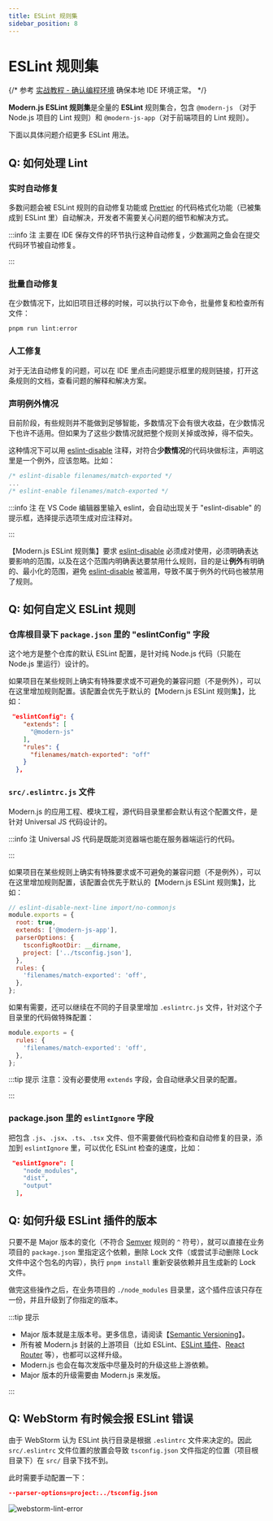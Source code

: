 ```yaml
---
title: ESLint 规则集
sidebar_position: 8
---
```

# ESLint 规则集

{/* 参考 [实战教程 - 确认编程环境](../handbook/c03-ide/3.1-setting-up) 确保本地 IDE 环境正常。  */}

**Modern.js ESLint 规则集**是全量的 **ESLint** 规则集合，包含 `@modern-js` （对于 Node.js 项目的 Lint 规则）和 `@modern-js-app`（对于前端项目的 Lint 规则）。

下面以具体问题介绍更多 ESLint 用法。

## Q: 如何处理 Lint

### 实时自动修复

多数问题会被 ESLint 规则的自动修复功能或 [Prettier](https://prettier.io/) 的代码格式化功能（已被集成到 ESLint 里）自动解决，开发者不需要关心问题的细节和解决方式。

:::info 注
主要在 IDE 保存文件的环节执行这种自动修复，少数漏网之鱼会在提交代码环节被自动修复。

:::

### 批量自动修复

在少数情况下，比如旧项目迁移的时候，可以执行以下命令，批量修复和检查所有文件：

```bash
pnpm run lint:error
```

### 人工修复

对于无法自动修复的问题，可以在 IDE 里点击问题提示框里的规则链接，打开这条规则的文档，查看问题的解释和解决方案。

### 声明例外情况

目前阶段，有些规则并不能做到足够智能，多数情况下会有很大收益，在少数情况下也许不适用。但如果为了这些少数情况就把整个规则关掉或改掉，得不偿失。

这种情况下可以用 [eslint-disable](https://eslint.org/docs/user-guide/configuring/rules#disabling-rules) 注释，对符合**少数情况**的代码块做标注，声明这里是一个例外，应该忽略。比如：

```js
/* eslint-disable filenames/match-exported */
...
/* eslint-enable filenames/match-exported */
```

:::info 注
在 VS Code 编辑器里输入 eslint，会自动出现关于 "eslint-disable" 的提示框，选择提示选项生成对应注释对。

:::

【Modern.js ESLint 规则集】要求 [eslint-disable](https://eslint.org/docs/user-guide/configuring/rules#disabling-rules) 必须成对使用，必须明确表达要影响的范围，以及在这个范围内明确表达要禁用什么规则，目的是让**例外**有明确的、最小化的范围，避免 [eslint-disable](https://eslint.org/docs/user-guide/configuring/rules#disabling-rules) 被滥用，导致不属于例外的代码也被禁用了规则。

## Q: 如何自定义 ESLint 规则

### 仓库根目录下 `package.json` 里的 "eslintConfig" 字段

这个地方是整个仓库的默认 ESLint 配置，是针对纯 Node.js 代码（只能在 Node.js 里运行）设计的。

如果项目在某些规则上确实有特殊要求或不可避免的兼容问题（不是例外），可以在这里增加规则配置。该配置会优先于默认的【Modern.js ESLint 规则集】，比如：

```json
 "eslintConfig": {
    "extends": [
      "@modern-js"
    ],
    "rules": {
      "filenames/match-exported": "off"
    }
  },

```

### `src/.eslintrc.js` 文件

Modern.js 的应用工程、模块工程，源代码目录里都会默认有这个配置文件，是针对 Universal JS 代码设计的。

:::info 注
Universal JS 代码是既能浏览器端也能在服务器端运行的代码。

:::

如果项目在某些规则上确实有特殊要求或不可避免的兼容问题（不是例外），可以在这里增加规则配置，该配置会优先于默认的【Modern.js ESLint 规则集】，比如：

```js
// eslint-disable-next-line import/no-commonjs
module.exports = {
  root: true,
  extends: ['@modern-js-app'],
  parserOptions: {
    tsconfigRootDir: __dirname,
    project: ['../tsconfig.json'],
  },
  rules: {
    'filenames/match-exported': 'off',
  },
};
```

如果有需要，还可以继续在不同的子目录里增加 `.eslintrc.js` 文件，针对这个子目录里的代码做特殊配置：

```js
module.exports = {
  rules: {
    'filenames/match-exported': 'off',
  },
};
```

:::tip 提示
注意：没有必要使用 `extends` 字段，会自动继承父目录的配置。

:::

### package.json 里的 `eslintIgnore` 字段

把包含 `.js`、`.jsx`、`.ts`、`.tsx` 文件、但不需要做代码检查和自动修复的目录，添加到 `eslintIgnore` 里，可以优化 ESLint 检查的速度，比如：

```json
 "eslintIgnore": [
    "node_modules",
    "dist",
    "output"
  ],
```

## Q: 如何升级 ESLint 插件的版本

只要不是 Major 版本的变化（不符合 [Semver](https://semver.org/) 规则的 `^` 符号），就可以直接在业务项目的 `package.json` 里指定这个依赖，删除 Lock 文件（或尝试手动删除 Lock 文件中这个包名的内容），执行 `pnpm install` 重新安装依赖并且生成新的 Lock 文件。

做完这些操作之后，在业务项目的 `./node_modules` 目录里，这个插件应该只存在一份，并且升级到了你指定的版本。

:::tip 提示
- Major 版本就是主版本号。更多信息，请阅读【[Semantic Versioning](https://semver.org/#summary)】。
- 所有被 Modern.js 封装的上游项目（比如 ESLint、[ESLint 插件](https://eslint.org/docs/user-guide/configuring/plugins#plugins)、[React Router](https://reactrouter.com/) 等），也都可以这样升级。
- Modern.js 也会在每次发版中尽量及时的升级这些上游依赖。
- Major 版本的升级需要由 Modern.js 来发版。

:::

## Q: WebStorm 有时候会报 ESLint 错误

由于 WebStorm 认为 ESLint 执行目录是根据 `.eslintrc` 文件来决定的。因此 `src/.eslintrc` 文件位置的放置会导致 `tsconfig.json` 文件指定的位置（项目根目录下）在 `src/` 目录下找不到。

此时需要手动配置一下：

```json
--parser-options=project:../tsconfig.json
```

![webstorm-lint-error](https://lf3-static.bytednsdoc.com/obj/eden-cn/aphqeh7uhohpquloj/modern-js/docs/webstorm-lint-error.png)
